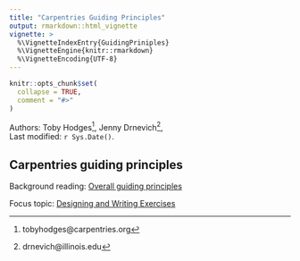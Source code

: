 ```yaml
---
title: "Carpentries Guiding Principles"
output: rmarkdown::html_vignette
vignette: >
  %\VignetteIndexEntry{GuidingPriniples}
  %\VignetteEngine{knitr::rmarkdown}
  %\VignetteEncoding{UTF-8}
---
```



```r
knitr::opts_chunk$set(
  collapse = TRUE,
  comment = "#>"
)
```


Authors:
    Toby Hodges^[tobyhodges@carpentries.org],
    Jenny Drnevich^[drnevich@illinois.edu],
    <br/>
Last modified: `r Sys.Date()`.

## Carpentries guiding principles

Background reading: [Overall guiding principles](https://cdh.carpentries.org/guiding-principles.html)

Focus topic: [Designing and Writing Exercises](https://uofi.box.com/shared/static/bfohy4qwyw9gb6t5p1h3pvlf8v6pndlc.html)


